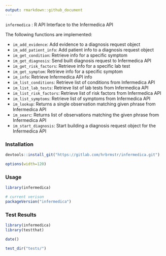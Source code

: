 ```yaml
---
output: rmarkdown::github_document
---
```


`infermedica` : R API Interface to the Infermedica API

The following functions are implemented:

- `im_add_evidence`:	Add evidence to a diagnosis request object
- `im_add_patient_info`:	Add patient info to a diagnosis request object
- `im_get_condition`:	Retrieve info for a specific symptom
- `im_get_diagnosis`:	Send built diagnosis request to Infermedica API
- `im_get_risk_factors`:	Retrieve info for a specific lab test
- `im_get_symptom`:	Retrieve info for a specific symptom
- `im_info`:	Retrieve Infermedica API info
- `im_list_conditions`:	Retrieve list of conditions from Infermedica API
- `im_list_lab_tests`:	Retrieve list of lab tests from Infermedica API
- `im_list_risk_factors`:	Retrieve list of risk factors from Infermedica API
- `im_list_symptoms`:	Retrieve list of symptoms from Infermedica API
- `im_lookup`:	Returns a single observation matching given phrase from Infermedica API
- `im_searc`:	Returns list of observations matching the given phrase from Infermedica API
- `im_start_diagnosis`:	Start building a diagnosis request object for the Infermedica API

### Installation

```r
devtools::install_git("https://gitlab.com/hrbrmstr/infermedica.git")
```

```r
options(width=120)
```

### Usage

```r
library(infermedica)

# current verison
packageVersion("infermedica")

```

### Test Results

```r
library(infermedica)
library(testthat)

date()

test_dir("tests/")
```

